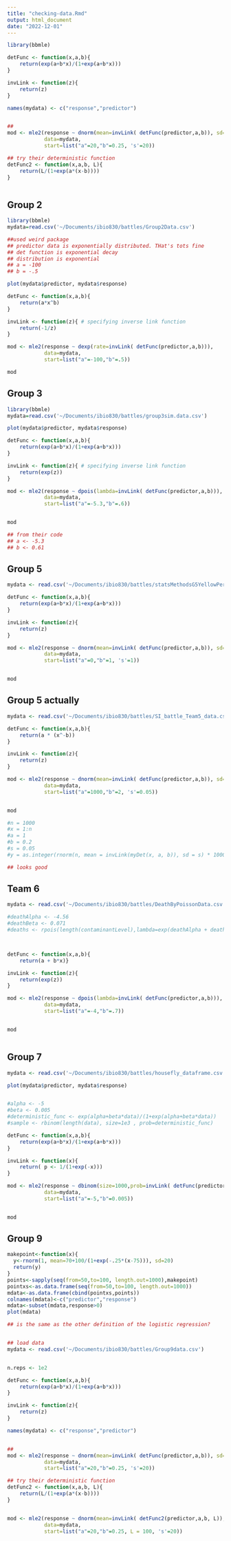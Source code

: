 ```yaml
---
title: "checking-data.Rmd"
output: html_document
date: "2022-12-01"
---
```


```r
library(bbmle)

detFunc <- function(x,a,b){
	return(exp(a+b*x)/(1+exp(a+b*x)))
}

invLink <- function(z){
	return(z)
}

names(mydata) <- c("response","predictor")


##
mod <- mle2(response ~ dnorm(mean=invLink( detFunc(predictor,a,b)), sd=s),
            data=mydata,
            start=list("a"=20,"b"=0.25, 's'=20))

## try their deterministic function
detFunc2 <- function(x,a,b, L){
	return(L/(1+exp(a*(x-b))))
}



```

## Group 2

```r
library(bbmle)
mydata=read.csv('~/Documents/ibio830/battles/Group2Data.csv')

##used weird package
## predictor data is exponentially distributed. THat's tots fine
## det function is exponential decay
## distribution is exponential
## a = -100
## b = -.5

plot(mydata$predictor, mydata$response)

detFunc <- function(x,a,b){
	return(a*x^b)
}

invLink <- function(z){ # specifying inverse link function
	return(-1/z)
}

mod <- mle2(response ~ dexp(rate=invLink( detFunc(predictor,a,b))),
            data=mydata,
            start=list("a"=-100,"b"=.5))

mod

```


## Group 3

```r
library(bbmle)
mydata=read.csv('~/Documents/ibio830/battles/group3sim.data.csv')

plot(mydata$predictor, mydata$response)

detFunc <- function(x,a,b){
	return(exp(a+b*x)/(1+exp(a+b*x)))
}

invLink <- function(z){ # specifying inverse link function
	return(exp(z))
}

mod <- mle2(response ~ dpois(lambda=invLink( detFunc(predictor,a,b))),
            data=mydata,
            start=list("a"=-5.3,"b"=.6))


mod

## from their code
## a <- -5.3
## b <- 0.61

```

## Group 5

```r
mydata <- read.csv('~/Documents/ibio830/battles/statsMethodsG5YellowPerchGrowthRate.csv')

detFunc <- function(x,a,b){
	return(exp(a+b*x)/(1+exp(a+b*x)))
}

invLink <- function(z){
	return(z)
}

mod <- mle2(response ~ dnorm(mean=invLink( detFunc(predictor,a,b)), sd=s),
            data=mydata,
            start=list("a"=0,"b"=1, 's'=1))


mod
```

## Group 5 actually

```r
mydata <- read.csv('~/Documents/ibio830/battles/SI_battle_Team5_data.csv')

detFunc <- function(x,a,b){
	return(a * (x^-b))
}

invLink <- function(z){
	return(z)
}

mod <- mle2(response ~ dnorm(mean=invLink( detFunc(predictor,a,b)), sd=s),
            data=mydata,
            start=list("a"=1000,"b"=2, 's'=0.05))


mod

#n = 1000
#x = 1:n
#a = 1
#b = 0.2
#s = 0.05
#y = as.integer(rnorm(n, mean = invLink(myDet(x, a, b)), sd = s) * 1000)

## looks good

```

## Team 6

```r
mydata <- read.csv('~/Documents/ibio830/battles/DeathByPoissonData.csv')

#deathAlpha <- -4.56
#deathBeta <- 0.071
#deaths <- rpois(length(contaminantLevel),lambda=exp(deathAlpha + deathBeta*contaminantLevel))



detFunc <- function(x,a,b){
	return(a + b*x)}

invLink <- function(z){
    return(exp(z))  
}

mod <- mle2(response ~ dpois(lambda=invLink( detFunc(predictor,a,b))),
            data=mydata,
            start=list("a"=-4,"b"=.7))


mod



```

## Group 7

```r
mydata <- read.csv('~/Documents/ibio830/battles/housefly_dataframe.csv')

plot(mydata$predictor, mydata$response)


#alpha <- -5
#beta <- 0.005
#deterministic_func <- exp(alpha+beta*data)/(1+exp(alpha+beta*data))
#sample <- rbinom(length(data), size=1e3 , prob=deterministic_func)

detFunc <- function(x,a,b){
	return(exp(a+b*x)/(1+exp(a+b*x)))
}

invLink <- function(x){
	return(	p <- 1/(1+exp(-x)))
}

mod <- mle2(response ~ dbinom(size=1000,prob=invLink( detFunc(predictor,a,b))),
            data=mydata,
            start=list("a"=-5,"b"=0.005))


mod


```

## Group 9

```r
makepoint<-function(x){
  y<-rnorm(1, mean=70+100/(1+exp(-.25*(x-75))), sd=20)
  return(y)
}
points<-sapply(seq(from=50,to=100, length.out=1000),makepoint)
pointxs<-as.data.frame(seq(from=50,to=100, length.out=1000))
mdata<-as.data.frame(cbind(pointxs,points))
colnames(mdata)<-c("predictor","response")
mdata<-subset(mdata,response>0)
plot(mdata)

## is the same as the other definition of the logistic regression?


## load data
mydata <- read.csv('~/Documents/ibio830/battles/Group9data.csv')


n.reps <- 1e2

detFunc <- function(x,a,b){
	return(exp(a+b*x)/(1+exp(a+b*x)))
}

invLink <- function(z){
	return(z)
}

names(mydata) <- c("response","predictor")


##
mod <- mle2(response ~ dnorm(mean=invLink( detFunc(predictor,a,b)), sd=s),
            data=mydata,
            start=list("a"=20,"b"=0.25, 's'=20))

## try their deterministic function
detFunc2 <- function(x,a,b, L){
	return(L/(1+exp(a*(x-b))))
}


mod <- mle2(response ~ dnorm(mean=invLink( detFunc2(predictor,a,b, L)), sd=s),
            data=mydata,
            start=list("a"=20,"b"=0.25, L = 100, 's'=20))


```


